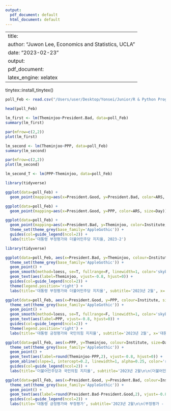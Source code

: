 ```yaml
---
output:
  pdf_document: default
  html_document: default
---
```


---
title: \textbf{Homework 5}
author: "Juwon Lee, Economics and Statistics, UCLA"
date: "2023-02-23"
output: 
  pdf_document:
    latex_engine: xelatex
---

tinytex::install_tinytex()

```r

poll_Feb <- read.csv("/Users/user/Desktop/Yonsei/Junior/R & Python Programming/3-2 SelfStudy/Others/Poll_Feb.csv")

head(poll_Feb)

lm_first <- lm(Theminjoo~President.Bad, data=poll_Feb)
summary(lm_first)

par(mfrow=c(2,2))
plot(lm_first)

lm_second <- lm(Theminjoo~PPP, data=poll_Feb)
summary(lm_second)

par(mfrow=c(2,2))
plot(lm_second)

lm_second_T <- lm(PPP~Theminjoo, data=poll_Feb)

```

```r

library(tidyverse)

ggplot(data=poll_Feb) +
  geom_point(mapping=aes(x=President.Good, y=President.Bad, color=ARS, size=Day))

ggplot(data=poll_Feb) +
  geom_point(mapping=aes(x=President.Good, y=PPP, color=ARS, size=Day))

ggplot(data=poll_Feb) +
  geom_point(mapping=aes(x=President.Bad, y=Theminjoo, color=Institute, size=Day)) +
  theme_set(theme_grey(base_family='AppleGothic')) +
  guides(col=guide_legend(ncol=2)) +
  labs(title='대통령 부정평가와 더불어민주당 지지율, 2023-2')

```

```r

library(tidyverse)

ggplot(data=poll_Feb, aes(x=President.Bad, y=Theminjoo, colour=Institute, size=Day)) +
  theme_set(theme_grey(base_family='AppleGothic')) +
  geom_point() +
  geom_smooth(method=loess, se=T, fullrange=F, linewidth=1, color='skyblue', alpha=0.3, fill='lightblue') +
  geom_text(aes(label=Theminjoo, vjust=-0.8, hjust=0)) + 
  guides(col=guide_legend(ncol=2)) +
  theme(legend.position='right') + 
  labs(title='대통령 부정평가와 더불어민주당 지지율', subtitle='2023년 2월', x='대통령 부정평가 (%)', y='더불어민주당 (%)', caption='연세대학교 경제학과, 응용통계학과 이주원')

ggplot(data=poll_Feb, aes(x=President.Good, y=PPP, colour=Institute, size=Day)) +
  theme_set(theme_grey(base_family='AppleGothic')) +
  geom_point() +
  geom_smooth(method=loess, se=T, fullrange=F, linewidth=1, color='skyblue', alpha=0.3, fill='lightblue') +
  geom_text(aes(label=PPP, vjust=-0.8, hjust=0)) + 
  guides(col=guide_legend(ncol=2)) +
  theme(legend.position='right') + 
  labs(title='대통령 긍정평가와 국민의힘 지지율', subtitle='2023년 2월', x='대통령 긍정평가 (%)', y='국민의힘 (%)', caption='연세대학교 경제학과, 응용통계학과 이주원')

ggplot(data=poll_Feb, aes(x=PPP, y=Theminjoo, colour=Institute, size=Day)) +
  theme_set(theme_grey(base_family='AppleGothic')) +
  geom_point() +
  geom_text(aes(label=round(Theminjoo-PPP,2), vjust=-0.8, hjust=0)) + 
  geom_abline(slope=1, intercept=0.2, linewidth=1, alpha=0.25, color='red') +
  guides(col=guide_legend(ncol=2)) +
  labs(title='더불어민주당과 국민의힘 지지율', subtitle='2023년 2월\n\n(더불어민주당 - 국민의힘) (%)', y='더불어민주당 (%)', x='국민의힘 (%)', caption='연세대학교 경제학과, 응용통계학과 이주원')

ggplot(data=poll_Feb, aes(x=President.Good, y=President.Bad, colour=Institute, size=Day)) +
  theme_set(theme_grey(base_family='AppleGothic')) +
  geom_point() +
  geom_text(aes(label=round(President.Bad-President.Good,2), vjust=-0.8, hjust=0)) + 
  guides(col=guide_legend(ncol=2)) +
  labs(title='대통령 긍정평가와 부정평가', subtitle='2023년 2월\n\n(부정평가 - 긍정평가) (%)', y='부정평가 (%)', x='긍정평가 (%)', caption='연세대학교 경제학과, 응용통계학과 이주원')

```